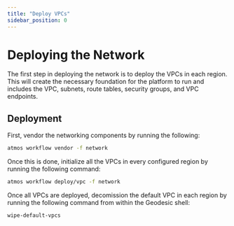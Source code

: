 ```yaml
---
title: "Deploy VPCs"
sidebar_position: 0
---
```


# Deploying the Network

The first step in deploying the network is to deploy the VPCs in each region. This will create the necessary foundation
for the platform to run and includes the VPC, subnets, route tables, security groups, and VPC endpoints.

## Deployment

First, vendor the networking components by running the following:

```bash
atmos workflow vendor -f network
```

Once this is done, initialize all the VPCs in every configured region by running the following command:

```bash
atmos workflow deploy/vpc -f network
```

Once all VPCs are deployed, decomission the default VPC in each region by running the following command from within the
Geodesic shell:

```bash
wipe-default-vpcs
```
